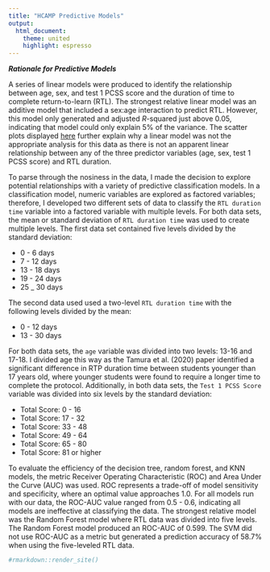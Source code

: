 ```yaml
---
title: "HCAMP Predictive Models"
output:
  html_document:
    theme: united
    highlight: espresso
---
```


**_Rationale for Predictive Models_**

A series of linear models were produced to identify the relationship between age, sex, and test 1 PCSS score and the duration of time to complete return-to-learn (RTL). The strongest relative linear model was an additive model that included a sex:age interaction to predict RTL. However, this model only generated and adjusted *R*-squared just above 0.05, indicating that model could only explain 5% of the variance. The scatter plots displayed [here](https://jim-wright90.github.io/hcamp_rtl_paper/#models) further explain why a linear model was not the appropriate analysis for this data as there is not an apparent linear relationship between any of the three predictor variables (age, sex, test 1 PCSS score) and RTL duration. 

To parse through the nosiness in the data, I made the decision to explore potential relationships with a variety of predictive classification models. In a classification model, numeric variables are explored as factored variables; therefore, I developed two different sets of data to classify the `RTL duration time` variable into a factored variable with multiple levels. For both data sets, the mean or standard deviation of `RTL duration time` was used to create multiple levels. The first data set contained five levels divided by the standard deviation:
  
  * 0 - 6 days
  * 7 - 12 days
  * 13 - 18 days
  * 19 - 24 days
  * 25 _ 30 days
  
The second data used used a two-level `RTL duration time` with the following levels divided by the mean: 
  
  * 0 - 12 days
  * 13 - 30 days 
  
For both data sets, the `age` variable was divided into two levels: 13-16 and 17-18. I divided age this way as the Tamura et al. (2020) paper identified a significant difference in RTP duration time between students younger than 17 years old, where younger students were found to require a longer time to complete the protocol. Additionally, in both data sets, the `Test 1 PCSS Score` variable was divided into six levels by the standard deviation:

  * Total Score: 0 - 16
  * Total Score: 17 - 32
  * Total Score: 33 - 48
  * Total Score: 49 - 64
  * Total Score: 65 - 80
  * Total Score: 81 or higher
  
  
To evaluate the efficiency of the decision tree, random forest, and KNN models, the metric Receiver Operating Characteristic (ROC) and Area Under the Curve (AUC) was used. ROC represents a trade-off of model sensitivity and specificity, where an optimal value approaches 1.0. For all models run with our data, the ROC-AUC value ranged from 0.5 - 0.6, indicating all models are ineffective at classifying the data. The strongest relative model was the Random Forest model where RTL data was divided into five levels. The Random Forest model produced an ROC-AUC of 0.599. The SVM did not use ROC-AUC as a metric but generated a prediction accuracy of 58.7% when using the five-leveled RTL data. 

```r
#rmarkdown::render_site()
```